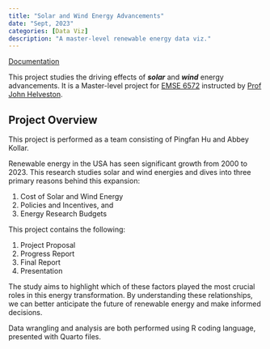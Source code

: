 ```yaml
---
title: "Solar and Wind Energy Advancements"
date: "Sept, 2023"
categories: [Data Viz]
description: "A master-level renewable energy data viz."
---
```


::: {.d-flex .justify-content-center .flex-wrap .text-center}
[<i class="bi bi-file-richtext"></i> Documentation](https://rr.pingfanhu.com){.btn .btn-primary .m-1}
:::

This project studies the driving effects of ***solar*** and ***wind*** energy advancements. It is a Master-level project for [EMSE 6572](https://eda.seas.gwu.edu) instructed by [Prof John Helveston](https://www.jhelvy.com).

## Project Overview

This project is performed as a team consisting of Pingfan Hu and Abbey Kollar.

Renewable energy in the USA has seen significant growth from 2000 to 2023. This research studies solar and wind energies and dives into three primary reasons behind this expansion:

1.  Cost of Solar and Wind Energy
2.  Policies and Incentives, and
3.  Energy Research Budgets

This project contains the following:

1.  Project Proposal
2.  Progress Report
3.  Final Report
4.  Presentation

The study aims to highlight which of these factors played the most crucial roles in this energy transformation. By understanding these relationships, we can better anticipate the future of renewable energy and make informed decisions.

Data wrangling and analysis are both performed using R coding language, presented with Quarto files.